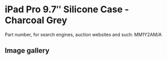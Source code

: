 # iPad Pro 9.7″ Silicone Case - Charcoal Grey

Part number, for search engines, auction websites and such: MM1Y2AM/A

## Image gallery

<div style={{ width: "768px" }}>
  <GalleryComponent
    images={[
      {
        original: "/everysource/MM1Y2",
        thumbnail: "/everypreview/MM1Y2",
      },
      {
        original: "/everysource/MM1Y2_AV1_GOLD",
        thumbnail: "/everypreview/MM1Y2_AV1_GOLD",
      },
      {
        original: "/everysource/MM1Y2_AV1_ROSEGOLD",
        thumbnail: "/everypreview/MM1Y2_AV1_ROSEGOLD",
      },
      {
        original: "/everysource/MM1Y2_AV1_SILVER",
        thumbnail: "/everypreview/MM1Y2_AV1_SILVER",
      },
      {
        original: "/everysource/MM1Y2_AV1_SPACE_GRAY",
        thumbnail: "/everypreview/MM1Y2_AV1_SPACE_GRAY",
      },
      {
        original: "/everysource/MM1Y2_AV2",
        thumbnail: "/everypreview/MM1Y2_AV2",
      },
      {
        original: "/everysource/MM1Y2_AV3",
        thumbnail: "/everypreview/MM1Y2_AV3",
      },
      {
        original: "/everysource/MM1Y2_AV4",
        thumbnail: "/everypreview/MM1Y2_AV4",
      }
    ]}
  />
</div>